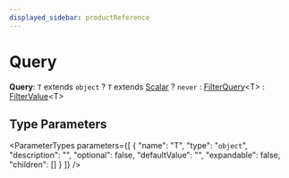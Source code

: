 ```yaml
---
displayed_sidebar: productReference
---
```



# Query

 **Query**: `T` extends `object` ? `T` extends [Scalar](Scalar.mdx) ? `never` : [FilterQuery](FilterQuery.mdx)&#60;T&#62; : [FilterValue](FilterValue.mdx)&#60;T&#62;

## Type Parameters

<ParameterTypes parameters={[
  {
    "name": "T",
    "type": "`object`",
    "description": "",
    "optional": false,
    "defaultValue": "",
    "expandable": false,
    "children": []
  }
]} />
